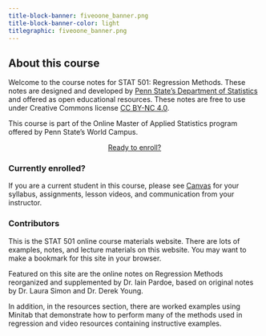 ```yaml
---
title-block-banner: fiveoone_banner.png
title-block-banner-color: light
titlegraphic: fiveoone_banner.png
---
```


## About this course {.unnumbered}

Welcome to the course notes for STAT 501: Regression Methods. These notes are designed and developed by [Penn State's Department of Statistics](https://science.psu.edu/stat) and offered as open educational resources. These notes are free to use under Creative Commons license [CC BY-NC 4.0](https://creativecommons.org/licenses/by-nc/4.0/).

This course is part of the Online Master of Applied Statistics program offered by Penn State's World Campus.

<center>
<a href="https://www.worldcampus.psu.edu/register-or-schedule-courses" class="btn btn-primary btn-lg active" role="button" aria-pressed="true">Ready to enroll?</a>
</center>

::: {.border-start .border-success .ms-3 .ps-2 }
### Currently enrolled?

If you are a current student in this course, please see [Canvas](https://psu.instructure.com/) for your syllabus, assignments, lesson videos, and communication from your instructor.
:::

### Contributors

This is the STAT 501 online course materials website. There are lots of examples, notes, and lecture materials on this website. You may want to make a bookmark for this site in your browser.

Featured on this site are the online notes on Regression Methods reorganized and supplemented by Dr. Iain Pardoe, based on original notes by Dr. Laura Simon and Dr. Derek Young.

In addition, in the resources section, there are worked examples using Minitab that demonstrate how to perform many of the methods used in regression and video resources containing instructive examples.
